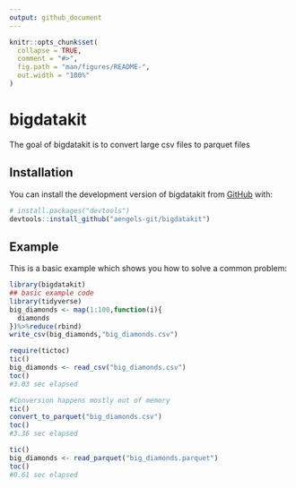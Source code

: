 ```yaml
---
output: github_document
---
```


<!-- README.md is generated from README.Rmd. Please edit that file -->

```r
knitr::opts_chunk$set(
  collapse = TRUE,
  comment = "#>",
  fig.path = "man/figures/README-",
  out.width = "100%"
)
```

# bigdatakit

<!-- badges: start -->
<!-- badges: end -->

The goal of bigdatakit is to convert large csv files to parquet files

## Installation

You can install the development version of bigdatakit from [GitHub](https://github.com/) with:

``` r
# install.packages("devtools")
devtools::install_github("aengels-git/bigdatakit")
```

## Example

This is a basic example which shows you how to solve a common problem:

```r
library(bigdatakit)
## basic example code
library(tidyverse)
big_diamonds <- map(1:100,function(i){
  diamonds
})%>%reduce(rbind)
write_csv(big_diamonds,"big_diamonds.csv")

require(tictoc)
tic()
big_diamonds <- read_csv("big_diamonds.csv")
toc()
#3.03 sec elapsed

#Conversion happens mostly out of memory
tic()
convert_to_parquet("big_diamonds.csv")
toc()
#3.36 sec elapsed

tic()
big_diamonds <- read_parquet("big_diamonds.parquet")
toc()
#0.61 sec elapsed
```
